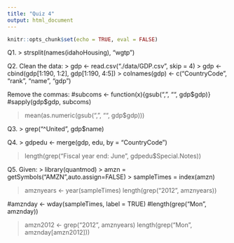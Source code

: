 ```yaml
---
title: "Quiz 4"
output: html_document
---
```


```r
knitr::opts_chunk$set(echo = TRUE, eval = FALSE)
```

Q1.
> strsplit(names(idahoHousing), "wgtp")

Q2.
Clean the data:
> gdp <- read.csv("./data/GDP.csv", skip = 4)
> gdp <- cbind(gdp[1:190, 1:2], gdp[1:190, 4:5])
> colnames(gdp) <- c("CountryCode", "rank", "name", "gdp")

Remove the commas:
#subcoms <- function(x){gsub(",", "", gdp$gdp)}
#sapply(gdp$gdp, subcoms)

> mean(as.numeric(gsub(",", "", gdp$gdp)))

Q3.
> grep("^United", gdp$name)

Q4.
> gdpedu <- merge(gdp, edu, by = "CountryCode")

> length(grep("Fiscal year end: June", gdpedu$Special.Notes))

Q5.
Given:
> library(quantmod)
> amzn = getSymbols("AMZN",auto.assign=FALSE)
> sampleTimes = index(amzn)

> amznyears <- year(sampleTimes)
> length(grep("2012", amznyears))

#amznday <- wday(sampleTimes, label = TRUE)
#length(grep("Mon", amznday))

> amzn2012 <- grep("2012", amznyears)
> length(grep("Mon", amznday[amzn2012]))
